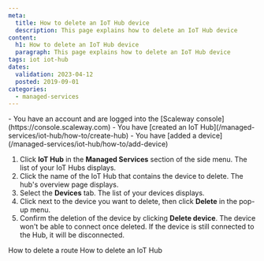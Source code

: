 ```yaml
---
meta:
  title: How to delete an IoT Hub device
  description: This page explains how to delete an IoT Hub device
content:
  h1: How to delete an IoT Hub device
  paragraph: This page explains how to delete an IoT Hub device
tags: iot iot-hub
dates:
  validation: 2023-04-12
  posted: 2019-09-01
categories:
  - managed-services
---
```


<Macro id="iam-requirements" />

<Message type="requirement">
  - You have an account and are logged into the [Scaleway console](https://console.scaleway.com)
  - You have [created an IoT Hub](/managed-services/iot-hub/how-to/create-hub)
  - You have [added a device](/managed-services/iot-hub/how-to/add-device)
</Message>

1. Click **IoT Hub** in the **Managed Services** section of the side menu. The list of your IoT Hubs displays.
2. Click the name of the IoT Hub that contains the device to delete. The hub's overview page displays.
3. Select the **Devices** tab. The list of your devices displays.
4. Click <Icon name="more" /> next to the device you want to delete, then click **Delete** in the pop-up menu.
5. Confirm the deletion of the device by clicking **Delete device**.
    <Message type="important">
      The device won't be able to connect once deleted. If the device is still connected to the Hub, it will be disconnected.
    </Message>


<Navigation title="See Also">
  <PreviousButton to="/managed-services/iot-hub/how-to/delete-route/">How to delete a route</PreviousButton>
  <NextButton to="/managed-services/iot-hub/how-to/delete-hub/">How to delete an IoT Hub</NextButton>
</Navigation>
